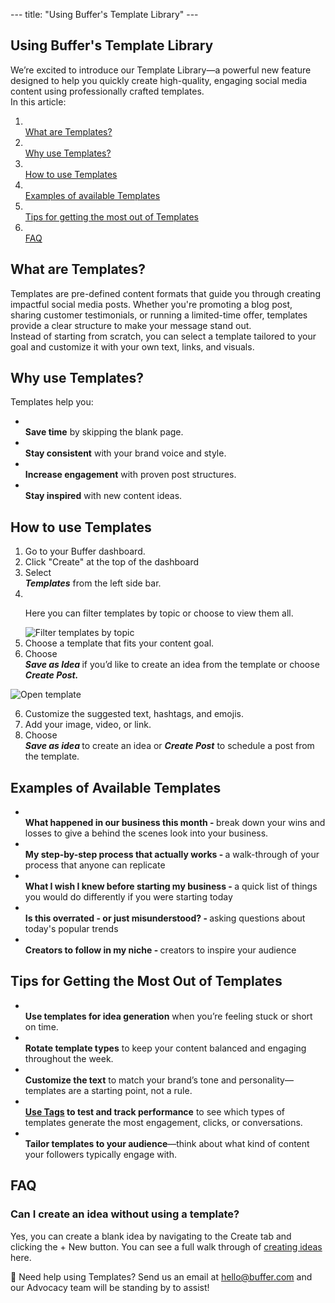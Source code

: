 --- title: "Using Buffer's Template Library" --- <article id="fullArticle"> <h1 class="title">Using Buffer's Template Library</h1> <a href="javascript:window.print()" class="printArticle" title="Print this article" aria-label="Print this Article"><i class="icon-print"></i></a> <div> We’re excited to introduce our Template Library—a powerful new feature designed to help you quickly create high-quality, engaging social media content using professionally crafted templates. </div> <div> In this article:&nbsp; </div> <ol> <li></li><a href="#What-are-Post-Templates-mlRBo">What are Templates?</a></li> <li></li><a href="#Why-use-Post-Templates-VqIC0">Why use Templates?</a></li> <li></li><a href="#How-to-use-templates-Yh_ju">How to use Templates</a></li> <li></li><a href="#Examples-of-Available-Templates-R-9kW">Examples of available Templates</a></li> <li></li><a href="#Tips-for-Getting-the-Most-Out-of-Templates-BjeCk">Tips for getting the most out of Templates</a></li> <li></li><a href="#FAQ-J-Kcj">FAQ</a></li> </ol> <h2 id="What-are-Post-Templates-mlRBo">What are Templates?</h2> <div> Templates are pre-defined content formats that guide you through creating impactful social media posts. Whether you're promoting a blog post, sharing customer testimonials, or running a limited-time offer, templates provide a clear structure to make your message stand out. </div> <div> Instead of starting from scratch, you can select a template tailored to your goal and customize it with your own text, links, and visuals. </div> <h2 id="Why-use-Post-Templates-VqIC0">Why use Templates?</h2> <div> Templates help you: </div> <ul> <li></li><b>Save time</b> by skipping the blank page.</li> <li></li><b>Stay consistent</b> with your brand voice and style.</li> <li></li><b>Increase engagement</b> with proven post structures.</li> <li></li><b>Stay inspired</b> with new content ideas.</li> </ul> <h2 id="How-to-use-templates-Yh_ju">How to use Templates</h2> <ol> <li>Go to your Buffer dashboard.</li> <li>Click "Create" at the top of the dashboard</li> <li>Select </li><i><b>Templates</b></i> from the left side bar.</li> <li></li><p>Here you can filter templates by topic or choose to view them all.</p><img src="//d33v4339jhl8k0.cloudfront.net/docs/assets/64cb6cf86d4a3e191f237e66/images/683709f2e0314d05424443e2/file-MRNPG3Jn1D.jpg" alt="Filter templates by topic" style="max-width: 100%; " /></li> <li>Choose a template that fits your content goal.</li> <li>Choose </li><b><i>Save as Idea </i></b>if you’d like to create an idea from the template or choose <b><i>Create Post.</i></b></li> </ol> <img style="max-width: 100%;" alt="Open template" src="//d33v4339jhl8k0.cloudfront.net/docs/assets/64cb6cf86d4a3e191f237e66/images/6837039968f634480e5c0515/file-huHbbf8HtW.jpg" /> <ol start="6"> <li>Customize the suggested text, hashtags, and emojis.</li> <li>Add your image, video, or link.</li> <li>Choose </li><i><b>Save as idea </b></i>to create an idea or <i><b>Create Post</b></i> to schedule a post from the template.</li> </ol> <h2 id="Examples-of-Available-Templates-R-9kW">Examples of Available Templates</h2> <ul> <li></li><b>What happened in our business this month - </b>break down your wins and losses to give a behind the scenes look into your business.</li> <li></li><b>My step-by-step process that actually works - </b>a walk-through of your process that anyone can replicate</li> <li></li><b>What I wish I knew before starting my business - </b>a quick list of things you would do differently if you were starting today</li> <li></li><b>Is this overrated - or just misunderstood? - </b>asking questions about today's popular trends</li> <li></li><b>Creators to follow in my niche - </b>creators to inspire your audience</li> </ul> <h2 id="Tips-for-Getting-the-Most-Out-of-Templates-BjeCk">Tips for Getting the Most Out of Templates</h2> <ul> <li></li><b>Use templates for idea generation</b> when you’re feeling stuck or short on time.</li> <li></li><b>Rotate template types</b> to keep your content balanced and engaging throughout the week.</li> <li></li><b>Customize the text</b> to match your brand’s tone and personality—templates are a starting point, not a rule.</li> <li></li><a href="https://support.buffer.com//support.buffer.com/article/535-tracking-the-performance-of-your-campaigns" target="_blank" rel="noreferrer nofollow noopener"><b>Use Tags</b></a><b> to test and track performance</b> to see which types of templates generate the most engagement, clicks, or conversations.</li> <li></li><b>Tailor templates to your audience</b>—think about what kind of content your followers typically engage with.</li> </ul> <h2 id="FAQ-J-Kcj">FAQ</h2> <h3>Can I create an idea without using a template?</h3> <p>Yes, you can create a blank idea by navigating to the Create tab and clicking the + New button. You can see a full walk through of <a href="https://support.buffer.com//support.buffer.com/article/589-creating-ideas-in-buffer#h_01GFRYA38XQTQ0A1068BQHKJKW" target="_self">creating ideas</a> here.</p> <div class="callout-blue"> <p>📝 Need help using Templates? Send us an email at&nbsp;<a href="mailto:hello@buffer.com">hello@buffer.com</a>&nbsp;and our Advocacy team will be standing by to assist!</p> </div> </article> 